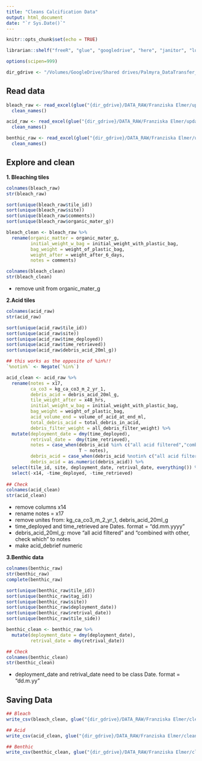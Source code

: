 ```yaml
---
title: "Cleans Calcification Data"
output: html_document
date: "`r Sys.Date()`"
---
```


```r
knitr::opts_chunk$set(echo = TRUE)

librarian::shelf("freeR", "glue", "googledrive", "here", "janitor", "lubridate", "readxl", "stringr", "tidyverse")

options(scipen=999)

dir_gdrive <- "/Volumes/GoogleDrive/Shared drives/Palmyra_DataTransfer_EDI_Project"
```



## Read data

```r
bleach_raw <- read_excel(glue("{dir_gdrive}/DATA_RAW/Franziska Elmer/updated sheets with meta data/Calcification Palmrya data repository.xlsx"), sheet = " bleaching tiles") %>% 
  clean_names()

acid_raw <- read_excel(glue("{dir_gdrive}/DATA_RAW/Franziska Elmer/updated sheets with meta data/Calcification Palmrya data repository.xlsx"), sheet = "acid tiles") %>% 
  clean_names()

benthic_raw <- read_excel(glue("{dir_gdrive}/DATA_RAW/Franziska Elmer/updated sheets with meta data/Calcification Palmrya data repository.xlsx"), sheet = "benthic data") %>% 
  clean_names()

```


## Explore and clean

**1. Bleaching tiles**

```r
colnames(bleach_raw)
str(bleach_raw)

sort(unique(bleach_raw$tile_id))
sort(unique(bleach_raw$site))
sort(unique(bleach_raw$comments))
sort(unique(bleach_raw$organic_mater_g))

bleach_clean <- bleach_raw %>% 
  rename(organic_matter = organic_mater_g,
         initial_weight_w_bag = initial_weight_with_plastic_bag,
         bag_weight = weight_of_plastic_bag,
         weight_after = weight_after_6_days,
         notes = comments)

colnames(bleach_clean)
str(bleach_clean)

```

- remove unit from organic_mater_g

**2.Acid tiles**
```r
colnames(acid_raw)
str(acid_raw)

sort(unique(acid_raw$tile_id))
sort(unique(acid_raw$site))
sort(unique(acid_raw$time_deployed))
sort(unique(acid_raw$time_retrieved))
sort(unique(acid_raw$debris_acid_20ml_g))

## this works as the opposite of %in%!!
`%notin%` <- Negate(`%in%`)

acid_clean <- acid_raw %>% 
  rename(notes = x17,
         ca_co3 = kg_ca_co3_m_2_yr_1,
         debris_acid = debris_acid_20ml_g,
         tile_weight_after = x48_hrs,
         initial_weight_w_bag = initial_weight_with_plastic_bag,
         bag_weight = weight_of_plastic_bag,
         acid_volume_end = volume_of_acid_at_end_ml,
         total_debris_acid = total_debris_in_acid,
         debris_filter_weight = all_debris_filter_weight) %>% 
  mutate(deployment_date = dmy(time_deployed),
         retrival_date =  dmy(time_retrieved),
         notes = case_when(debris_acid %in% c("all acid filtered","combined with other, check which") ~ debris_acid,
                           T ~ notes),
         debris_acid = case_when(debris_acid %notin% c("all acid filtered","combined with other, check which") ~ debris_acid),
         debris_acid = as.numeric(debris_acid)) %>% 
  select(tile_id, site, deployment_date, retrival_date, everything()) %>% 
  select(-x14, -time_deployed, -time_retrieved)
  
## Check
colnames(acid_clean)
str(acid_clean)

```

- remove columns x14
- rename notes = x17
- remove unites from: kg_ca_co3_m_2_yr_1, debris_acid_20ml_g
- time_deployed and time_retrieved are Dates. format = "dd.mm.yyyy"
- debris_acid_20ml_g: move "all acid filtered" and "combined with other, check which" to notes
- make acid_debrief numeric


**3.Benthic data**
```r
colnames(benthic_raw)
str(benthic_raw)
complete(benthic_raw)

sort(unique(benthic_raw$tile_id))
sort(unique(benthic_raw$tag_id))
sort(unique(benthic_raw$site))
sort(unique(benthic_raw$deployment_date))
sort(unique(benthic_raw$retrival_date))
sort(unique(benthic_raw$tile_side))

benthic_clean <- benthic_raw %>% 
  mutate(deployment_date = dmy(deployment_date),
         retrival_date = dmy(retrival_date))

## Check
colnames(benthic_clean)
str(benthic_clean)

```

- deployment_date and retrival_date need to be class Date. format = "dd.m.yy"


## Saving Data

```r
## Bleach
write_csv(bleach_clean, glue("{dir_gdrive}/DATA_RAW/Franziska Elmer/clean_data/elmer_palmyra_calcification_bleaching_tiles_2013.csv"))

## Acid
write_csv(acid_clean, glue("{dir_gdrive}/DATA_RAW/Franziska Elmer/clean_data/elmer_palmyra_calcification_acid_tiles_2013_2014.csv"))

## Benthic
write_csv(benthic_clean, glue("{dir_gdrive}/DATA_RAW/Franziska Elmer/clean_data/elmer_palmyra_calcification_benthic_coverage_2013_2014.csv"))
```



